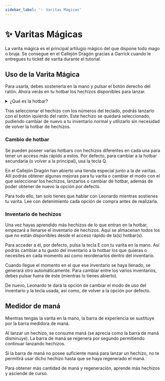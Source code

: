 ```yaml
---
sidebar_label: '✨ Varitas Mágicas'
---
```


# ✨ Varitas Mágicas

La varita mágica es el principal artilugio mágico del que dispone todo mago o bruja. Se consegue en el Callejón Dragón gracias a Garrick cuando le entregues tu ticket de varita durante el tutorial.

## Uso de la Varita Mágica

Para usarla, debes sostenerla en la mano y pulsar el botón derecho del ratón. Ahora verás en tu hotbar los hechizos disponibles para lanzar.

<details className="transparent">
  <summary>
    ¿Qué es la hotbar?
  </summary>
  La hotbar es la barra inferior de tu inventario correspondiente a los huecos del 1 al 9.

</details>

Tras seleccionar el hechizo con los números del teclado, podrás lanzarlo con el botón iquierdo del ratón. Este hechizo se quedará seleccionado, pudiendo cambiar de nuevo a tu inventario normal y utilizarlo sin necesidad de volver la hotbar de hechizos.

### Cambio de hotbar

Se pueden poseer varias hotbars con hechizos diferentes en cada una para tener un acceso más rápido a estos. Por defecto, para cambiar a la hotbar secundaria (o volver a la principal), usa la tecla Q.

En el Callejón Dragón han abierto una tienda especial junto a la de varitas. Allí podrás obtener algunas mejoras para tu varita o cambiar el modo con el que seleccionar los hechizos, lanzarlos o cambiar de hotbar, además de poder obtener de nuevo la opción por defecto.

Para todo ello, tan solo tienes que hablar con Leonardo mientras sostienes tu varita. Lee con detenimiento cada opción de compra antes de realizarla.

### Inventario de hechizos

Una vez hayas aprendido más hechizos de lo que entran en la hotbar, empezará a llenarse el inventario de hechizos. Aquí se almacenan todos los que no están disponibles desde el acceso rápido de la(s) hotbar(s).

Para acceder a él, por defecto, pulsa la tecla E con tu varita en la mano. Así  podrás cambiar a tu gusto del inventario a la hotbar los que quieras o necesites en cada momento así como reordenarlos dentro del inventario.

Cuando llegue el momento en el que ese inventario se haya llenado, se generará otro automáticamente. Para cambiar entre los varios inventarios, debes pulsar fuera de éste (mientras lo tienes abierto).

De nuevo, Leonardo te dará la opción de cambiar el modo de uso del inventario y la tecla usada, así como, de volver a la opción por defecto.

## Medidor de maná

Mientras tengas la varita en la mano, la barra de experiencia se sustituye por la barra medidora de maná.

Al lanzar un hechizo, se consume maná (se aprecia como la barra de maná disminuye). La barra de maná se regenera por segundo permitiendo continuar lanzando hechizos.

Si la barra de maná no posee suficiente maná para lanzar un hechizo, no te permitirá usar dicho hechizo hasta que se haya regenerado el maná. 

Para obtener más cantidad de maná y regeneración, aprende más hechizos y asciende de curso.

